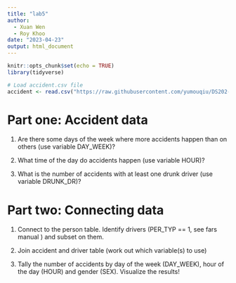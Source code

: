 ```yaml
---
title: "lab5"
author: 
  - Xuan Wen
  - Roy Khoo
date: "2023-04-23"
output: html_document
---
```


```r
knitr::opts_chunk$set(echo = TRUE)
library(tidyverse)
```

```r
# Load accident.csv file
accident <- read.csv("https://raw.githubusercontent.com/yumouqiu/DS202-Spring2023/main/Practice/data/fars2016/accident.csv", stringsAsFactors = FALSE)
```

# Part one: Accident data

1. Are there some days of the week where more accidents happen than on others (use variable DAY_WEEK)?

2. What time of the day do accidents happen (use variable HOUR)?

3. What is the number of accidents with at least one drunk driver (use variable DRUNK_DR)?

# Part two: Connecting data

1. Connect to the person table. Identify drivers (PER_TYP == 1, see fars manual ) and subset on them.

2. Join accident and driver table (work out which variable(s) to use)

3. Tally the number of accidents by day of the week (DAY_WEEK), hour of the day (HOUR) and gender (SEX). Visualize the results!
